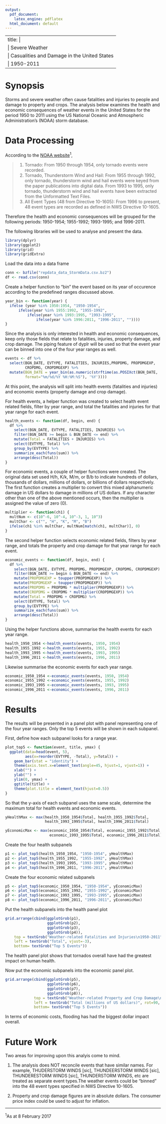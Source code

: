 ```yaml
---
output:
  pdf_document:
    latex_engine: pdflatex
  html_document: default
---
```


---
title:    |
    | Severe Weather
    | Casualities and Damage in the United States
    | 1950-2011
---


# Synopsis

Storms and severe weather often cause fatalities and injuries to people and
damage to property and crops. The analysis below examines the health and
economic consequences of weather events in the United States for the period
1950 to 2011 using the US National Oceanic and Atmospheric Administration's
(NOAA) storm database.


# Data Processing

According to the [NOAA website](https://www.ncdc.noaa.gov/stormevents/details.jsp)^1^,

>1. Tornado: From 1950 through 1954, only tornado events were recorded.
>2. Tornado, Thunderstorm Wind and Hail: From 1955 through 1992, only tornado,
   thunderstorm wind and hail events were keyed from the paper publications into
   digital data. From 1993 to 1995, only tornado, thunderstorm wind and hail
   events have been extracted from the Unformatted Text Files.
>3. All Event Types (48 from Directive 10-1605): From 1996 to present, 48 event
   types are recorded as defined in NWS Directive 10-1605. 

Therefore the health and economic consequences will be grouped for the
following periods: 1950-1954; 1955-1992; 1993-1995; and 1996-2011.

The following libraries will be used to analyse and present the data.
```r
library(dplyr)
library(ggplot2)
library(grid)
library(gridExtra)
```

Load the data into a data frame
```r
conn <- bzfile("repdata_data_StormData.csv.bz2")
df <- read.csv(conn)
```

Create a helper function to "bin" the event based on its year of occurence
according to the predefined ranges discussed above.
```r
year_bin <- function(year) {
  ifelse (year %in% 1950:1954, "1950-1954",
      ifelse(year %in% 1955:1992, "1955-1992",
          ifelse(year %in% 1993:1995, "1993-1995",
              ifelse(year %in% 1996:2011, "1996-2011", ""))))
}
```

Since the analysis is only interested in health and economic consequences, keep
only those fields that relate to fatalities, injuries, property damage, and
crop damage. The piping feature of dyplr will be used so that the event year
can be binned into one of the four year ranges as well.
```r
events <- df %>%
  select(BGN_DATE, EVTYPE, FATALITIES, INJURIES,PROPDMG, PROPDMGEXP,
         CROPDMG, CROPDMGEXP) %>%
  mutate(BGN_DATE = year_bin(as.numeric(strftime(as.POSIXct(BGN_DATE,
         format="%m/%d/%Y %H:%M:%S"), '%Y'))))
```

At this point, the analysis will split into health events (fatalities and
injuries) and economic events (property damage and crop damage).

For health events, a helper function was created to select health event related
fields, filter by year range, and total the fatalities and injuries for that
year range for each event.
```r
health_events <- function(df, begin, end) {
  df %>%
    select(BGN_DATE, EVTYPE, FATALITIES, INJURIES) %>%
    filter(BGN_DATE >= begin & BGN_DATE <= end) %>%
    mutate(Total = FATALITIES + INJURIES) %>%
    select(EVTYPE, Total) %>%
    group_by(EVTYPE) %>%
    summarize_each(funs(sum)) %>%
    arrange(desc(Total))
}
```

For economic events, a couple of helper functions were created. The original
data set used H/h, K/k, M/m, or B/b to indicate hundreds of dollars, thousands
of dollars, millions of dollars, or billions of dollars respectively. The first
function creates a multiplier to convert this mixed alphanumeric damage in US
dollars to damage in millions of US dollars. If any character other than one
of the above mentioned occurs, then the multiplier is assigned the value of
zero (0).
```r
multiplier <- function(ch1) {
  multNum <- c(10^-6, 10^-4, 10^-3, 1, 10^3)
  multChar <- c("", "H", "K", "M", "B")
  ifelse(ch1 %in% multChar, multNum[match(ch1, multChar)], 0)
}
```

The second helper function selects economic related fields, filters by year
range, and totals the property and crop damage for that year range for each
event.
```r
economic_events <- function(df, begin, end) {
  df %>%
    select(BGN_DATE, EVTYPE, PROPDMG, PROPDMGEXP, CROPDMG, CROPDMGEXP) %>%
    filter(BGN_DATE >= begin & BGN_DATE <= end) %>%
    mutate(PROPDMGEXP = toupper(PROPDMGEXP)) %>%
    mutate(PROPDMGEXP = toupper(PROPDMGEXP)) %>%
    mutate(PROPDMG = PROPDMG * multiplier(PROPDMGEXP)) %>%
    mutate(CROPDMG = CROPDMG * multiplier(CROPDMGEXP)) %>%
    mutate(Total = PROPDMG + CROPDMG) %>%
    select(EVTYPE, Total) %>%
    group_by(EVTYPE) %>%
    summarize_each(funs(sum)) %>%
    arrange(desc(Total))
}
```

Using the helper functions above, summarise the health events for each year range.
```r
health_1950_1954 <-health_events(events, 1950, 1954)
health_1955_1992 <-health_events(events, 1955, 1992)
health_1993_1995 <-health_events(events, 1993, 1995)
health_1996_2011 <-health_events(events, 1996, 2011)
```

Likewise summarise the economic events for each year range.
```r
economic_1950_1954 <-economic_events(events, 1950, 1954)
economic_1955_1992 <-economic_events(events, 1955, 1992)
economic_1993_1995 <-economic_events(events, 1993, 1995)
economic_1996_2011 <-economic_events(events, 1996, 2011)
```

# Results

The results will be presented in a panel plot with panel representing one of
the four year ranges. Only the top 5 events will be shown in each subpanel.

First, define how each subpanel looks for a range year.
```r
plot_top5 <- function(event, title, ymax) {
  ggplot(data=head(event, 5),
         aes(x=reorder(EVTYPE, -Total), y=Total)) +
    geom_bar(stat = "identity") +
    theme(axis.text.x=element_text(angle=45, hjust=1, vjust=1)) +
    xlab("") +
    ylab("") +
    ylim(0, ymax) +
    ggtitle(title) +
    theme(plot.title = element_text(hjust=0.5))
}
```
So that the y-axis of each subpanel uses the same scale, determine the maximum
total for health events and economic events.
```r
yHealthMax <- max(health_1950_1954$Total, health_1955_1992$Total,
                  health_1993_1995$Total, health_1996_2011$Total)

yEconomicMax <- max(economic_1950_1954$Total, economic_1955_1992$Total,
                    economic_1993_1995$Total, economic_1996_2011$Total)
```

Create the four health subpanels
```r
p1 <- plot_top5(health_1950_1954, "1950-1954", yHealthMax)
p2 <- plot_top5(health_1955_1992, "1955-1992", yHealthMax)
p3 <- plot_top5(health_1993_1995, "1993-1995", yHealthMax)
p4 <- plot_top5(health_1996_2011, "1996-2011", yHealthMax)
```

Create the four economic related subpanels
```r
p5 <- plot_top5(economic_1950_1954, "1950-1954", yEconomicMax)
p6 <- plot_top5(economic_1955_1992, "1955-1992", yEconomicMax)
p7 <- plot_top5(economic_1993_1995, "1993-1995", yEconomicMax)
p8 <- plot_top5(economic_1996_2011, "1996-2011", yEconomicMax)
```

Put the health subpanels into the health panel plot
```r
grid.arrange(cbind(ggplotGrob(p1),
                   ggplotGrob(p2),
                   ggplotGrob(p3),
                   ggplotGrob(p4)),
    top = textGrob("Weather-related Fatalities and Injuries\n1950-2011"),
    left = textGrob("Total", vjust=-3),
    bottom= textGrob("Top 5 Events"))
```

The health panel plot shows that tornados overall have had the greatest impact
on human health.

Now put the economic subpanels into the economic panel plot.

```r
grid.arrange(cbind(ggplotGrob(p5),
                   ggplotGrob(p6),
                   ggplotGrob(p7),
                   ggplotGrob(p8)),
             top = textGrob("Weather-related Property and Crop Damage\n1950-2011"),
             left = textGrob("Total (millions of US dollars)", rot=90, hjust=0.3),
             bottom= textGrob("Top 5 Events"))
```

In terms of economic costs, flooding has had the biggest dollar impact overall.


# Future Work

Two areas for improving upon this analyis come to mind.

1. The analysis does NOT reconcile events that have similar names. For example,
   THUDERSTORM WINDS [sic], THUNDEERSTORM WINDS [sic], THUNDERESTORM WINDS [sic],
   THUNDERSTORM WINDS, etc are treated as separate event types.The weather
   events could be "binned" into the 48 event types specified in NWS
   Directive 10-1605.

2. Property and crop damage figures are in absolute dollars. The consumer price
   index could be used to adjust for inflation.


***

^1^As at 8 February 2017